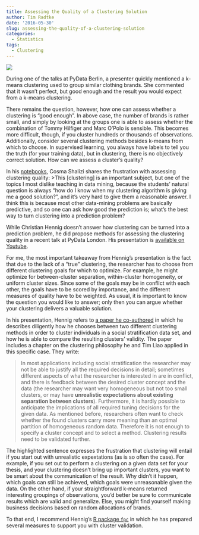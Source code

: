 ```yaml
---
title: Assessing the Quality of a Clustering Solution
author: Tim Radtke
date: '2016-05-30'
slug: assessing-the-quality-of-a-clustering-solution
categories:
  - Statistics
tags:
  - Clustering
---
```


![](/post/cornflakes-clusters.png)

During one of the talks at PyData Berlin, a presenter quickly mentioned a k-means clustering used to group similar clothing brands. She commented that it wasn’t perfect, but good enough and the result you would expect from a k-means clustering.

There remains the question, however, how one can assess whether a clustering is “good enough”. In above case, the number of brands is rather small, and simply by looking at the groups one is able to assess whether the combination of Tommy Hilfiger and Marc O’Polo is sensible. This becomes more difficult, though, if you cluster hundreds or thousands of observations. Additionally, consider several clustering methods besides k-means from which to choose. In supervised learning, you always have labels to tell you the truth (for your training data), but in clustering, there is no objectively correct solution. How can we assess a cluster’s quality?

In his [notebooks](http://bactra.org/notebooks/clustering.html), Cosma Shalizi shares the frustration with assessing clustering quality:
>This [clustering] is an important subject, but one of the topics I most dislike teaching in data mining, because the students' natural question is always "how do I know when my clustering algorithm is giving me a good solution?", and it's very hard to give them a reasonable answer. I think this is because most other data-mining problems are basically predictive, and so one can ask how good the prediction is; what's the best way to turn clustering into a prediction problem? 

While Christian Hennig doesn't answer how clustering can be turned into a prediction problem, he did propose methods for assessing the clustering quality in a recent talk at PyData London. His presentation is [available on Youtube](https://www.youtube.com/watch?v=Mf6MqIS2ql4).

For me, the most important takeaway from Hennig’s presentation is the fact that due to the lack of a “true” clustering, the researcher has to choose from different clustering goals for which to optimize. For example, he might optimize for between-cluster separation, within-cluster homogeneity, or uniform cluster sizes. Since some of the goals may be in conflict with each other, the goals have to be scored by importance, and the different measures of quality have to be weighted. As usual, it is important to know the question you would like to answer; only then you can argue whether your clustering delivers a valuable solution.

In his presentation, Hennig refers to [a paper he co-authored](http://onlinelibrary.wiley.com/doi/10.1111/j.1467-9876.2012.01066.x/abstract) in which he describes diligently how he chooses between two different clustering methods in order to cluster individuals in a social stratification data set, and how he is able to compare the resulting clusters’ validity. The paper includes a chapter on the clustering philosophy he and Tim Liao applied in this specific case. They write:

>In most applications including social stratification the researcher may not be able to justify all the required decisions in detail; sometimes different aspects of what the researcher is interested in are in conflict, and there is feedback between the desired cluster concept and the data (the researcher may want very homogeneous but not too small clusters, or may have **unrealistic expectations about existing separation between clusters**). Furthermore, it is hardly possible to anticipate the implications of all required tuning decisions for the given data. As mentioned before, researchers often want to check whether the found clusters carry more meaning than an optimal partition of homogeneous random data. Therefore it is not enough to specify a cluster concept and to select a method. Clustering results need to be validated further.

The highlighted sentence expresses the frustration that clustering will entail if you start out with unrealistic expextations (as is so often the case). For example, if you set out to perform a clustering on a given data set for your thesis, and your clustering doesn’t bring up important clusters, you want to be smart about the communication of the result. Why didn’t it happen, which goals can still be achieved, which goals were unreasonable given the data. On the other hand, if your straightforward k-means returned interesting groupings of observations, you’d better be sure to communicate results which are valid and generalize. Else, you might find yourself making business decisions based on random allocations of brands.

To that end, I recommend Hennig’s [R package `fpc`](https://cran.r-project.org/web/packages/fpc/fpc.pdf) in which he has prepared several measures to support you with cluster validation.